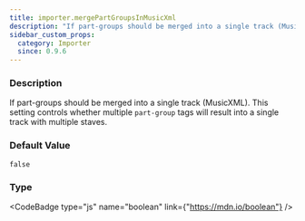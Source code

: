 ```yaml
---
title: importer.mergePartGroupsInMusicXml
description: "If part-groups should be merged into a single track (MusicXML)."
sidebar_custom_props:
  category: Importer
  since: 0.9.6
---
```




<SettingsHeader />



### Description
If part-groups should be merged into a single track (MusicXML). This setting controls whether multiple `part-group` tags will result into a single track with multiple staves.


### Default Value

`false`

### Type

<CodeBadge type="js" name="boolean" link={"https://mdn.io/boolean"} />
<CodeBadge type="net" name="bool" />
<CodeBadge type="android" name="Boolean" />
